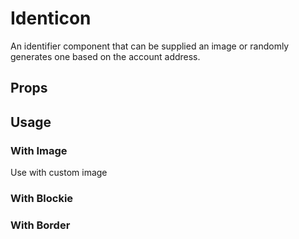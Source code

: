 

# Identicon

An identifier component that can be supplied an image or randomly generates one based on the account address.

<Canvas>
  <Story id="components-ui-identicon--default-story" />
</Canvas>

## Props

<ArgsTable of={Identicon} />

## Usage

### With Image

Use with custom image

<Canvas>
  <Story id="components-ui-identicon--with-image" />
</Canvas>

### With Blockie

<Canvas>
  <Story id="components-ui-identicon--with-blockie" />
</Canvas>

### With Border

<Canvas>
  <Story id="components-ui-identicon--with-border" />
</Canvas>
